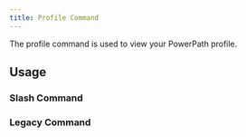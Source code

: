 ```yaml
---
title: Profile Command
---
```



The profile command is used to view your PowerPath profile.

## Usage

### Slash Command

<ProfileCommand
    isSlashCommand={true}
    verified={false}
/>

### Legacy Command

<ProfileCommand
    isSlashCommand={false}
    verified={false}
/>